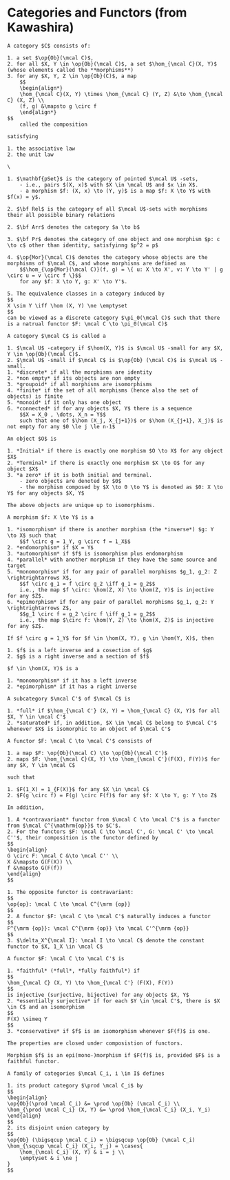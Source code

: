 # Categories and Functors (from Kawashira)

```definition
A category $C$ consists of:

1. a set $\op{Ob}(\mcal C)$,
2. for all $X, Y \in \op{Ob}(\mcal C)$, a set $\hom_{\mcal C}(X, Y)$ (whose elements called the **morphisms**)
3. for any $X, Y, Z \in \op{Ob}(C)$, a map
    $$
    \begin{align*}
    \hom_{\mcal C}(X, Y) \times \hom_{\mcal C} (Y, Z) &\to \hom_{\mcal C} (X, Z) \\
    (f, g) &\mapsto g \circ f
    \end{align*}
$$
    called the composition

satisfying

1. the associative law
2. the unit law
```

```example
\

1. $\mathbf{pSet}$ is the category of pointed $\mcal U$ -sets,
    - i.e., pairs $(X, x)$ with $X \in \mcal U$ and $x \in X$.
    - a morphism $f: (X, x) \to (Y, y)$ is a map $f: X \to Y$ with $f(x) = y$.

2. $\bf Rel$ is the category of all $\mcal U$-sets with morphisms their all possible binary relations

2. $\bf Arr$ denotes the category $a \to b$

3. $\bf Pr$ denotes the category of one object and one morphism $p: c \to c$ other than identity, satisfyinng $p^2 = p$

4. $\op{Mor}(\mcal C)$ denotes the category whose objects are the morphisms of $\mcal C$, and whose morphisms are defined as
    $$\hom_{\op{Mor}(\mcal C)}(f, g) = \{ u: X \to X', v: Y \to Y' | g \circ u = v \circ f \}$$
    for any $f: X \to Y, g: X' \to Y'$.

5. The equivalence classes in a category induced by
$$
X \sim Y \iff \hom (X, Y) \ne \emptyset
$$
can be viewed as a discrete category $\pi_0(\mcal C)$ such that there is a natrual functor $F: \mcal C \to \pi_0(\mcal C)$
```

```definition
A category $\mcal C$ is called a

1. $\mcal U$ -category if $\hom(X, Y)$ is $\mcal U$ -small for any $X, Y \in \op{Ob}(\mcal C)$.
2. $\mcal U$ -small if $\mcal C$ is $\op{Ob} (\mcal C)$ is $\mcal U$ -small.
1. *discrete* if all the morphisms are identity
2. *non empty* if its objects are non empty
3. *groupoid* if all morphisms are isomorphisms
4. *finite* if the set of all morphisms (hence also the set of objects) is finite
5. *monoid* if it only has one object
6. *connected* if for any objects $X, Y$ there is a sequence
    $$X = X_0 , \dots, X_n = Y$$
    such that one of $\hom (X_j, X_{j+1})$ or $\hom (X_{j+1}, X_j)$ is not empty for any $0 \le j \le n-1$
```

```definition
An object $O$ is

1. *Initial* if there is exactly one morphism $O \to X$ for any object $X$
2. *Terminal* if there is exactly one morphism $X \to O$ for any object $X$
3. *a zero* if it is both initial and terminal.
    - zero objects are denoted by $0$
    - the morphism composed by $X \to 0 \to Y$ is denoted as $0: X \to Y$ for any objects $X, Y$

The above objects are unique up to isomorphisms.
```

```definition
A morphism $f: X \to Y$ is a

1. *isomorphism* if there is another morphism (the *inverse*) $g: Y \to X$ such that
    $$f \circ g = 1_Y, g \circ f = 1_X$$
2. *endomorphism* if $X = Y$
3. *automorphism* if $f$ is isomorphism plus endomorphism
4. *parallel* with another morphism if they have the same source and target
5. *monomorphism* if for any pair of parallel morphisms $g_1, g_2: Z \rightrightarrows X$,
    $$f \circ g_1 = f \circ g_2 \iff g_1 = g_2$$
    i.e., the map $f \circ: \hom(Z, X) \to \hom(Z, Y)$ is injective for any $Z$.
6. *epimorphism* if for any pair of parallel morphisms $g_1, g_2: Y \rightrightarrows Z$,
    $$g_1 \circ f = g_2 \circ f \iff g_1 = g_2$$
    i.e., the map $\circ f: \hom(Y, Z) \to \hom(X, Z)$ is injective for any $Z$.
```

```definition
If $f \circ g = 1_Y$ for $f \in \hom(X, Y), g \in \hom(Y, X)$, then

1. $f$ is a left inverse and a cosection of $g$
2. $g$ is a right inverse and a section of $f$
```

```proposition
$f \in \hom(X, Y)$ is a

1. *monomorphism* if it has a left inverse
2. *epimorphism* if it has a right inverse
```

```definition
A subcategory $\mcal C'$ of $\mcal C$ is

1. *full* if $\hom_{\mcal C'} (X, Y) = \hom_{\mcal C} (X, Y)$ for all $X, Y \in \mcal C'$
2. *saturated* if, in addition, $X \in \mcal C$ belong to $\mcal C'$ whenever $X$ is isomorphic to an object of $\mcal C'$
```

```definition
A functor $F: \mcal C \to \mcal C'$ consists of

1. a map $F: \op{Ob}(\mcal C) \to \op{Ob}(\mcal C')$
2. maps $F: \hom_{\mcal C}(X, Y) \to \hom_{\mcal C'}(F(X), F(Y))$ for any $X, Y \in \mcal C$

such that

1. $F(1_X) = 1_{F(X)}$ for any $X \in \mcal C$
2. $F(g \circ f) = F(g) \circ F(f)$ for any $f: X \to Y, g: Y \to Z$

In addition,

1. A *contravariant* functor from $\mcal C \to \mcal C'$ is a functor from $\mcal C^{\mathrm{op}}$ to $C'$.
2. For the functors $F: \mcal C \to \mcal C', G: \mcal C' \to \mcal C''$, their composition is the functor defined by
$$
\begin{align}
G \circ F: \mcal C &\to \mcal C'' \\
X &\mapsto G(F(X)) \\
f &\mapsto G(F(f))
\end{align}
$$
```

```example
1. The opposite functor is contravariant:
$$
\op{op}: \mcal C \to \mcal C^{\mrm {op}}
$$
2. A functor $F: \mcal C \to \mcal C'$ naturally induces a functor
$$
F^{\mrm {op}}: \mcal C^{\mrm {op}} \to \mcal C'^{\mrm {op}}
$$
3. $\delta_X^{\mcal I}: \mcal I \to \mcal C$ denote the constant functor to $X, 1_X \in \mcal C$
```

```definition
A functor $F: \mcal C \to \mcal C'$ is

1. *faithful* (*full*, *fully faithful*) if
$$
\hom_{\mcal C} (X, Y) \to \hom_{\mcal C'} (F(X), F(Y))
$$
is injective (surjective, bijective) for any objects $X, Y$
2. *essentially surjective* if for each $Y \in \mcal C'$, there is $X \in C$ and an isomorphism
$$
F(X) \simeq Y
$$
3. *conservative* if $f$ is an isomorphism whenever $F(f)$ is one.

The properties are closed under composistion of functors.
```

```proposition
Morphism $f$ is an epi(mono-)morphism if $F(f)$ is, provided $F$ is a faithful functor.
```

```definition
A family of categories $\mcal C_i, i \in I$ defines

1. its product category $\prod \mcal C_i$ by
$$
\begin{align}
\op{Ob}(\prod \mcal C_i) &= \prod \op{Ob} (\mcal C_i) \\
\hom_{\prod \mcal C_i} (X, Y) &= \prod \hom_{\mcal C_i} (X_i, Y_i)
\end{align}
$$
2. its disjoint union category by
$$
\op{Ob} (\bigsqcup \mcal C_i) = \bigsqcup \op{Ob} (\mcal C_i)
\hom_{\sqcup \mcal C_i} (X_i, Y_j) = \cases{
    \hom_{\mcal C_i} (X, Y) & i = j \\
    \emptyset & i \ne j
}
$$
```
